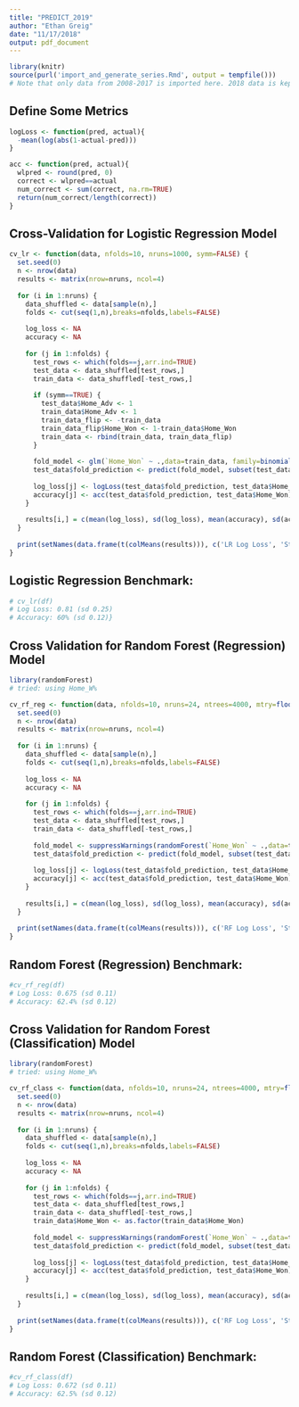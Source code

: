 ```yaml
---
title: "PREDICT_2019"
author: "Ethan Greig"
date: "11/17/2018"
output: pdf_document
---
```


```r
library(knitr)
source(purl('import_and_generate_series.Rmd', output = tempfile()))
# Note that only data from 2008-2017 is imported here. 2018 data is kept as a holdout set
```

## Define Some Metrics
```r
logLoss <- function(pred, actual){
  -mean(log(abs(1-actual-pred)))
}

acc <- function(pred, actual){
  wlpred <- round(pred, 0)
  correct <- wlpred==actual
  num_correct <- sum(correct, na.rm=TRUE)
  return(num_correct/length(correct))
}
```

## Cross-Validation for Logistic Regression Model
```r

cv_lr <- function(data, nfolds=10, nruns=1000, symm=FALSE) {
  set.seed(0)
  n <- nrow(data)
  results <- matrix(nrow=nruns, ncol=4)
  
  for (i in 1:nruns) {
    data_shuffled <- data[sample(n),]
    folds <- cut(seq(1,n),breaks=nfolds,labels=FALSE)
  
    log_loss <- NA
    accuracy <- NA
      
    for (j in 1:nfolds) {
      test_rows <- which(folds==j,arr.ind=TRUE)
      test_data <- data_shuffled[test_rows,]
      train_data <- data_shuffled[-test_rows,]
        
      if (symm==TRUE) {
        test_data$Home_Adv <- 1
        train_data$Home_Adv <- 1
        train_data_flip <- -train_data
        train_data_flip$Home_Won <- 1-train_data$Home_Won
        train_data <- rbind(train_data, train_data_flip)
      }
        
      fold_model <- glm(`Home_Won` ~ .,data=train_data, family=binomial(link='logit'))
      test_data$fold_prediction <- predict(fold_model, subset(test_data, select=-Home_Won), type='response')
    
      log_loss[j] <- logLoss(test_data$fold_prediction, test_data$Home_Won)
      accuracy[j] <- acc(test_data$fold_prediction, test_data$Home_Won)
    }
      
    results[i,] = c(mean(log_loss), sd(log_loss), mean(accuracy), sd(accuracy))
  }
  
  print(setNames(data.frame(t(colMeans(results))), c('LR Log Loss', 'Std. Dev.', 'LR Accuracy', 'Std. Dev.')))
}
```

## Logistic Regression Benchmark:
```r
# cv_lr(df)
# Log Loss: 0.81 (sd 0.25)
# Accuracy: 60% (sd 0.12)}
```

## Cross Validation for Random Forest (Regression) Model
```r
library(randomForest)
# tried: using Home_W%

cv_rf_reg <- function(data, nfolds=10, nruns=24, ntrees=4000, mtry=floor(ncol(df)/3), nodesize=5) {
  set.seed(0)
  n <- nrow(data)
  results <- matrix(nrow=nruns, ncol=4)
  
  for (i in 1:nruns) {
    data_shuffled <- data[sample(n),]
    folds <- cut(seq(1,n),breaks=nfolds,labels=FALSE)
      
    log_loss <- NA
    accuracy <- NA
      
    for (j in 1:nfolds) {
      test_rows <- which(folds==j,arr.ind=TRUE)
      test_data <- data_shuffled[test_rows,]
      train_data <- data_shuffled[-test_rows,]
  
      fold_model <- suppressWarnings(randomForest(`Home_Won` ~ .,data=train_data, ntree=ntrees, mtry=mtry, nodesize=nodesize))
      test_data$fold_prediction <- predict(fold_model, subset(test_data, select=-Home_Won), type='response')
        
      log_loss[j] <- logLoss(test_data$fold_prediction, test_data$Home_Won)
      accuracy[j] <- acc(test_data$fold_prediction, test_data$Home_Won)
    }
      
    results[i,] = c(mean(log_loss), sd(log_loss), mean(accuracy), sd(accuracy))
  }
  
  print(setNames(data.frame(t(colMeans(results))), c('RF Log Loss', 'Std. Dev.', 'RF Accuracy', 'Std. Dev.')))
}
```

## Random Forest (Regression) Benchmark:
```r
#cv_rf_reg(df)
# Log Loss: 0.675 (sd 0.11)
# Accuracy: 62.4% (sd 0.12)
```


## Cross Validation for Random Forest (Classification) Model
```r
library(randomForest)
# tried: using Home_W%

cv_rf_class <- function(data, nfolds=10, nruns=24, ntrees=4000, mtry=floor(sqrt(ncol(df))), nodesize=1) {
  set.seed(0)
  n <- nrow(data)
  results <- matrix(nrow=nruns, ncol=4)
  
  for (i in 1:nruns) {
    data_shuffled <- data[sample(n),]
    folds <- cut(seq(1,n),breaks=nfolds,labels=FALSE)
      
    log_loss <- NA
    accuracy <- NA
      
    for (j in 1:nfolds) {
      test_rows <- which(folds==j,arr.ind=TRUE)
      test_data <- data_shuffled[test_rows,]
      train_data <- data_shuffled[-test_rows,]
      train_data$Home_Won <- as.factor(train_data$Home_Won)
  
      fold_model <- suppressWarnings(randomForest(`Home_Won` ~ .,data=train_data, ntree=ntrees))
      test_data$fold_prediction <- predict(fold_model, subset(test_data, select=-Home_Won), type='prob')[,2]
        
      log_loss[j] <- logLoss(test_data$fold_prediction, test_data$Home_Won)
      accuracy[j] <- acc(test_data$fold_prediction, test_data$Home_Won)
    }
      
    results[i,] = c(mean(log_loss), sd(log_loss), mean(accuracy), sd(accuracy))
  }
  
  print(setNames(data.frame(t(colMeans(results))), c('RF Log Loss', 'Std. Dev.', 'RF Accuracy', 'Std. Dev.')))
}
```

## Random Forest (Classification) Benchmark:
```r
#cv_rf_class(df)
# Log Loss: 0.672 (sd 0.11)
# Accuracy: 62.5% (sd 0.12)
```